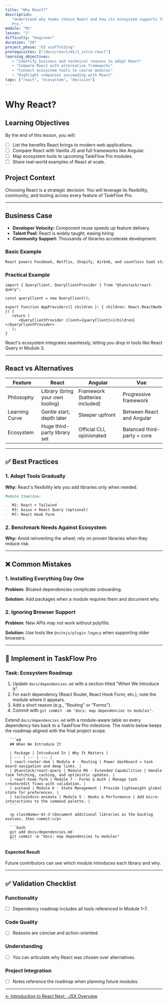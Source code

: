 ```yaml
---
title: "Why React?"
description:
   "Understand why teams choose React and how its ecosystem supports TaskFlow
   Pro."
module: "M1"
lesson: "2"
difficulty: "beginner"
duration: "20"
project_phase: "UI scaffolding"
prerequisites: ["/docs/react/m1/1_intro-react"]
learning_objectives:
   - "Identify business and technical reasons to adopt React"
   - "Compare React with alternative frameworks"
   - "Connect ecosystem tools to course modules"
   - "Highlight companies succeeding with React"
tags: ["react", "ecosystem", "decision"]
---
```



# Why React?

## Learning Objectives

By the end of this lesson, you will:

-  [ ] List the benefits React brings to modern web applications.
-  [ ] Compare React with Vanilla JS and full frameworks like Angular.
-  [ ] Map ecosystem tools to upcoming TaskFlow Pro modules.
-  [ ] Share real-world examples of React at scale.

## Project Context

Choosing React is a strategic decision. You will leverage its flexibility,
community, and tooling across every feature of TaskFlow Pro.

---

## Business Case

-  **Developer Velocity:** Component reuse speeds up feature delivery.
-  **Talent Pool:** React is widely taught, easing hiring.
-  **Community Support:** Thousands of libraries accelerate development.

### Basic Example

```md
React powers Facebook, Netflix, Shopify, Airbnb, and countless SaaS startups.
```

### Practical Example

```tsx
import { QueryClient, QueryClientProvider } from "@tanstack/react-query";

const queryClient = new QueryClient();

export function AppProviders({ children }: { children: React.ReactNode }) {
   return (
      <QueryClientProvider client={queryClient}>{children}</QueryClientProvider>
   );
}
```

React's ecosystem integrates seamlessly, letting you drop in tools like React
Query in Module 3.

---

## React vs Alternatives

| Feature        | React                            | Angular                        | Vue                         |
| -------------- | -------------------------------- | ------------------------------ | --------------------------- |
| Philosophy     | Library (bring your own tooling) | Framework (batteries included) | Progressive framework       |
| Learning Curve | Gentle start, depth later        | Steeper upfront                | Between React and Angular   |
| Ecosystem      | Huge third-party library set     | Official CLI, opinionated      | Balanced third-party + core |

---

## ✅ Best Practices

### 1. Adopt Tools Gradually

**Why:** React's flexibility lets you add libraries only when needed.

```md
Module timeline:

-  M1: React + Tailwind
-  M3: Axios + React Query (optional)
-  M7: React Hook Form
```

### 2. Benchmark Needs Against Ecosystem

**Why:** Avoid reinventing the wheel; rely on proven libraries when they reduce
risk.

---

## ❌ Common Mistakes

### 1. Installing Everything Day One

**Problem:** Bloated dependencies complicate onboarding.

**Solution:** Add packages when a module requires them and document why.

### 2. Ignoring Browser Support

**Problem:** New APIs may not work without polyfills.

**Solution:** Use tools like `@vitejs/plugin-legacy` when supporting older
browsers.

---

## 🔨 Implement in TaskFlow Pro

### Task: Ecosystem Roadmap

1. Update `docs/dependencies.md` with a section titled "When We Introduce It".
2. For each dependency (React Router, React Hook Form, etc.), note the module
   where it appears.
3. Add a short reason (e.g., "Routing" or "Forms").
4. Commit with `git commit -am "docs: map dependencies to modules"`.

<Accordions type='single' className='mt-4'>
   <Accordion title='Solution Walkthrough'>
      <p>
         Extend <code>docs/dependencies.md</code> with a module-aware table so every
         dependency ties back to a TaskFlow Pro milestone. The matrix below keeps the
         roadmap aligned with the final project scope.
      </p>

      ```md
      ## When We Introduce It

      | Package | Introduced In | Why It Matters |
      | --- | --- | --- |
      | react-router-dom | Module 4 · Routing | Power dashboard ↔ task board navigation and deep links. |
      | @tanstack/react-query | Module MX · Extended Capabilities | Handle task fetching, caching, and optimistic updates. |
      | react-hook-form | Module 7 · Forms & Auth | Manage task create/edit flows with validation. |
      | zustand | Module 6 · State Management | Provide lightweight global state for preferences. |
      | tailwindcss-animate | Module 5 · Hooks & Performance | Add micro-interactions to the command palette. |
      ```

      <p className='mt-3'>Document additional libraries as the backlog evolves, then commit:</p>

      ```bash
      git add docs/dependencies.md
      git commit -m "docs: map dependencies to modules"
      ```

   </Accordion>
</Accordions>

#### Expected Result

Future contributors can see which module introduces each library and why.

---

## ✅ Validation Checklist

### Functionality

-  [ ] Dependency roadmap includes all tools referenced in Module 1–7.

### Code Quality

-  [ ] Reasons are concise and action-oriented.

### Understanding

-  [ ] You can articulate why React was chosen over alternatives.

### Project Integration

-  [ ] Notes reference the roadmap when planning future modules.

---

<div className='mt-8 flex justify-between'>
   <a
      href='/docs/react/m1/1_intro-react'
      className='text-sm font-medium text-muted-foreground hover:text-foreground'
   >
      ← Introduction to React
   </a>
   <a
      href='/docs/react/m1/3_jsx-overview'
      className='text-sm font-medium text-primary hover:text-primary/80'
   >
      Next · JSX Overview
   </a>
</div>
